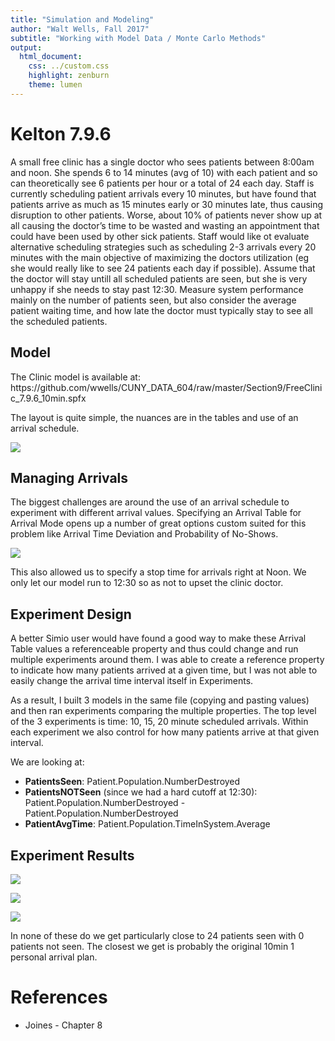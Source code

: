 ```yaml
---
title: "Simulation and Modeling"
author: "Walt Wells, Fall 2017"
subtitle: "Working with Model Data / Monte Carlo Methods"
output:
  html_document:
    css: ../custom.css
    highlight: zenburn
    theme: lumen
---
```


# Kelton 7.9.6

A small free clinic has a single doctor who sees patients between 8:00am and noon.   She spends 6 to 14 minutes (avg of 10) with each patient and so can theoretically see 6 patients per hour or a total of 24 each day.   Staff is currently scheduling patient arrivals every 10 minutes, but have found that patients arrive as much as 15 minutes early or 30 minutes late, thus causing disruption to other patients.   Worse, about 10% of patients never show up at all causing the doctor's time to be wasted and wasting an appointment that could have been used by other sick patients.   Staff would like ot evaluate alternative scheduling strategies such as scheduling 2-3 arrivals every 20 minutes with the main objective of maximizing the doctors utilization (eg she would really like to see 24 patients each day if possible).   Assume that the doctor will stay untill all scheduled patients are seen, but she is very unhappy if she needs to stay past 12:30.   Measure system performance mainly on the number of patients seen, but also consider the average patient waiting time, and how late the doctor must typically stay to see all the scheduled patients. 

## Model

The Clinic model is available at:  https://github.com/wwells/CUNY_DATA_604/raw/master/Section9/FreeClinic_7.9.6_10min.spfx

The layout is quite simple, the nuances are in the tables and use of an arrival schedule. 

![](Model.png)

## Managing Arrivals

The biggest challenges are around the use of an arrival schedule to experiment with different arrival values.  Specifying an Arrival Table for Arrival Mode opens up a number of great options custom suited for this problem like Arrival Time Deviation and Probability of No-Shows.  

![](ArrivalSetting.png)

This also allowed us to specify a stop time for arrivals right at Noon.   We only let our model run to 12:30 so as not to upset the clinic doctor.  

## Experiment Design

A better Simio user would have found a good way to make these Arrival Table values a referenceable property and thus could change and run multiple experiments around them.   I was able to create a reference property to indicate how many patients arrived at a given time, but I was not able to easily change the arrival time interval itself in Experiments.

As a result, I built 3 models in the same file (copying and pasting values) and then ran experiments comparing the multiple properties.   The top level of the 3 experiments is time:  10, 15, 20 minute scheduled arrivals.  Within each experiment we also control for how many patients arrive at that given interval. 

We are looking at:  

* __PatientsSeen__:  Patient.Population.NumberDestroyed
* __PatientsNOTSeen__ (since we had a hard cutoff at 12:30): Patient.Population.NumberDestroyed - Patient.Population.NumberDestroyed
* __PatientAvgTime__:  Patient.Population.TimeInSystem.Average

## Experiment Results

![](10Min.png)

![](15Min.png)

![](20Min.png)

In none of these do we get particularly close to 24 patients seen with 0 patients not seen.  The closest we get is probably the original 10min 1 personal arrival plan.

# References

* Joines - Chapter 8
